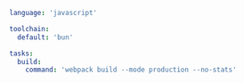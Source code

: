 ```yaml title="<project>/moon.yml" {6}
language: 'javascript'

toolchain:
  default: 'bun'

tasks:
  build:
    command: 'webpack build --mode production --no-stats'
```
